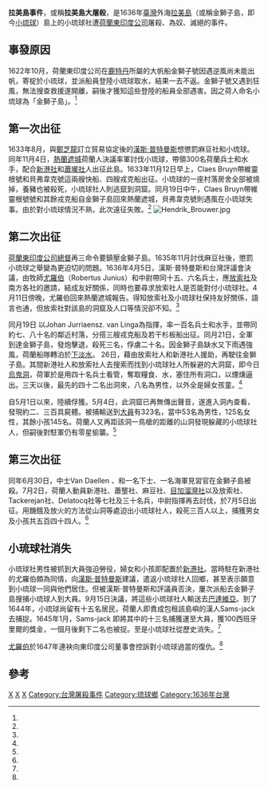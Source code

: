 {{Infobox Military Conflict
| conflict    = 拉美島事件
| partof      = 
| image       = 
| caption     = 
| map_type    = Taiwan
| map_caption = 事發地點琉球嶼的位置
| date        = 1636年4月
| place       = 拉美島（今[[琉球嶼|琉球嶼]]）
| coordinates = {{coord|22|20|24|N|120|22|19|E|region:TW_type:city|display=title}}
| territory   = 
| result      = 小琉球社人遭捕捉、驅逐、奴役與屠殺，最終全社絕跡
| status      = 
| combatant1  = [[File:VOC-Amsterdam.svg|22px]] [[荷蘭東印度公司|荷蘭東印度公司]]
| combatant2  = 小琉球社
| combatant3  = 
| commander1  = 
| commander2  = 
| commander3  = 
| strength1   = 100名荷軍<br>至少70名本島原住民
| strength2   = 不明
| strength3   = 
| casualties1 = 少有傷亡<br>確切人數不明
| casualties2 = 約300人死亡<br>323人遭擄
| casualties3 =
| notes       = 
}}
'''拉美島事件'''，或稱'''拉美島大屠殺'''，是1636年[[臺灣|臺灣]]外海[[拉美島|拉美島]]（或稱金獅子島，即今[[小琉球|小琉球]]）島上的小琉球社遭[[荷蘭東印度公司|荷蘭東印度公司]]屠殺、為奴、滅絕的事件。
==事發原因==
1622年10月，荷蘭東印度公司在[[鹿特丹|鹿特丹]]所屬的大帆船金獅子號因遇逆風尚未能出帆，寄椗於小琉球，並派船員登陸小琉球取水，結果一去不返。金獅子號又遇到狂風，無法搜查救援遂開離，嗣後才獲知這些登陸的船員全部遇害。因之荷人命名小琉球為「金獅子島」。<ref name="曹永和"/>

==第一次出征==
1633年8月，與[[鄭芝龍|鄭芝龍]]訂立貿易協定後的[[漢斯·普特曼斯|漢斯·普特曼斯]]想懲罰麻豆社和小琉球。同年11月4日，[[熱蘭遮城|熱蘭遮城]]荷蘭人決議率軍討伐小琉球，帶領300名荷蘭兵士和水手，配合[[新港社|新港社]]和[[蕭壠社|蕭壠社]]人出征此島。1633年11月12日早上，Claes Bruyn帶維靈根號和貝弗韋克號這兩艘快船、四艘戎克船出征。小琉球的一座村落房舍全部被燒掉，養豬也被殺死，小琉球社人則逃竄到洞窟。同月19日中午，Claes Bruyn帶維靈根號號和其餘戎克船自金獅子島回來熱蘭遮城，貝弗韋克號則遇風在小琉球失事。由於對小琉球情況不熟，此次遠征失敗。<ref name="曹永和"/>
[[File:Hendrik_Brouwer.jpg|thumb]]

==第二次出征==

[[荷屬東印度總督列表|荷蘭東印度公司總督]]{{le|亨德里克·布勞沃|Hendrick Brouwer}}再三命令要鎮壓金獅子島。1635年11月討伐麻豆社後，懲罰小琉球之舉變為更迫切的問題。1636年4月5日，漢斯·普特曼斯和台灣評議會決議，由牧師[[尤羅伯|尤羅伯]]（Robertus Junius）和中尉帶同十五、六名兵士，應[[放索社|放索社]]及南方各社的邀請，結成友好關係，同時也要尋求放索社人是否能對付小琉球社。4月11日傍晚，尤羅伯回來熱蘭遮城報告。得知放索社及小琉球社保持友好關係，語言也通，但放索社對該島的洞窟及人口等情況卻不知。<ref name="曹永和"/>

同月19日 以Johan Jurriaensz. van Linga為指揮，率一百名兵士和水手，並帶同約七、八十名的鄰近村落，分搭三艘戎克船及若干杉板船出征。同月21日，全軍到達金獅子島，發炮擊退，殺死三名，俘虜二十名。因金獅子島缺水又下雨遇強風，荷蘭船隊轉泊於[[下淡水社|下淡水]]。 26日，藉由放索社人和新港社人援助，再駛往金獅子島。其間新港社人和放索社人去搜索而找到小琉球社人所躲避的大洞窟，即今日[[烏鬼洞|烏鬼洞]]，荷軍於是用四十名兵士看管，奪取糧食、水，塞住所有洞口，以煙燻逼出。三天以後，最先的四十二名出洞來，八名為男性，以外全是婦女孩童。<ref name="曹永和"/>

自5月1日以來，陸續俘獲。5月4日，此洞窟已再無傳出聲音，遂進入洞內查看，發現約二、三百具屍體。被捕輸送到[[大員|大員]]有323名，當中53名為男性，125名女性，其餘小孩145名。荷蘭人又再距該洞一鳥槍的距離的山洞發現躲藏的小琉球社人，但嗣後對駐軍仍有零星偷襲。<ref name="曹永和"/>

==第三次出征==

同年6月30日，中士Van Daellen 、和一名下士、一名海軍見習官在金獅子島被殺。7月2日，荷蘭人動員新港社、蕭壟社、麻豆社、[[目加溜灣社|目加溜灣社]]以及放索社、Tackerejan社、Delatocq社等七社及三十名兵，中尉指揮再去討伐，於7月5日出征。用饑餓及放火的方法從山洞等處迫出小琉球社人，殺死三百人以上，捕獲男女及小孩共五百四十四人。<ref name="曹永和"/>

==小琉球社消失==

小琉球社男性被抓到大員強迫勞役，婦女和小孩即配置於[[新港社|新港社]]。當時駐在新港社的尤羅伯頗為同情，向[[漢斯·普特曼斯|漢斯·普特曼斯]]建議，遣返小琉球社人回鄉，甚至表示願意到小琉球一同與他們居住。但被漢斯·普特曼斯和評議員否決，屢次派船去金獅子島搜捕小琉球人到大員。9月15日決議，將這些小琉球社人輸送去[[巴達維亞|巴達維亞]]。到了1644年，小琉球尚留有十五名居民，荷蘭人即責成包租該島嶼的漢人Sams-jack去捕捉。1645年1月，Sams-jack 即將其中的十三名捕獲運至大員，獲100西班牙里爾的獎金，一個月後剩下二名也被捉。至是小琉球社從歷史消失。<ref name="曹永和"/>

[[尤羅伯|尤羅伯]]於1647年連袂向東印度公司董事會控訴對小琉球過當的復仇。<ref name="曹永和"/>

== 參考 ==
{{reflist|1|refs=

<ref name="曹永和">{{cite book |author=[[曹永和|曹永和]]|chapter=〈小琉球原住民的消失一重拾失落台灣歷史之一頁〉|title=《臺灣早期歷史研究續集》|date=2000-11-08|publisher=聯經出版社|volume=|location=臺灣|language=zh-tw|isbn=9570821531}}</ref>
}}
{{Dutch Formosa}}
{{台灣戰爭史}}

[[Category:台灣荷西殖民時期事件|X]]
[[Category:台灣原住民歷史|X]]
[[Category:屏東縣事件|X]]
[[Category:台灣屠殺事件|Category:台灣屠殺事件]]
[[Category:琉球鄉|Category:琉球鄉]]
[[Category:1636年台灣|Category:1636年台灣]]